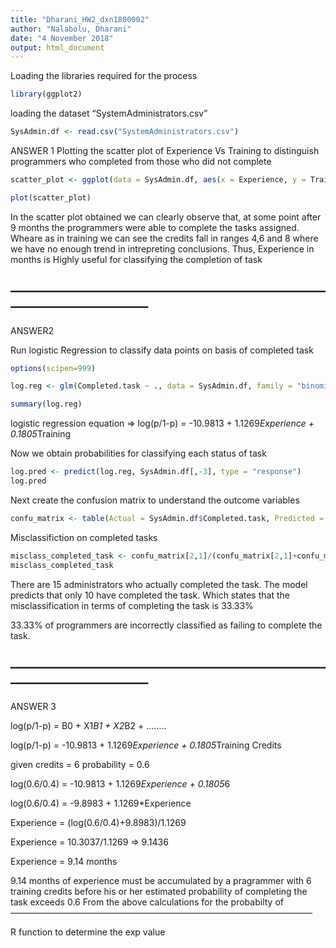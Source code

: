 ```yaml
---
title: "Dharani_HW2_dxn1800002"
author: "Nalabolu, Dharani"
date: "4 November 2018"
output: html_document
---
```


Loading the libraries required for the process
```r
library(ggplot2)
```

loading the dataset "SystemAdministrators.csv"
```r
SysAdmin.df <- read.csv("SystemAdministrators.csv")
```

ANSWER 1
Plotting the scatter plot of Experience Vs Training to distinguish programmers who completed from those who did not complete
```r
scatter_plot <- ggplot(data = SysAdmin.df, aes(x = Experience, y = Training, colour = Completed.task)) + geom_point() + labs(title = "completion status of task", x = "Experience in months", y = "Training Credits")
```

```r
plot(scatter_plot)
```

In the scatter plot obtained we can clearly observe that, at some point after 9 months the programmers were able to complete the tasks assigned. Wheare as in training we can see the credits fall in ranges 4,6 and 8 where we have no enough trend in intrepreting conclusions. 
Thus, Experience in months is Highly useful for classifying the completion of task

--------------------------------------------------------------------------------------------------------
--------------------------------------------------------------------------------------------------------
ANSWER2

Run logistic Regression to classify data points on basis of completed task
```r
options(scipen=999)

log.reg <- glm(Completed.task ~ ., data = SysAdmin.df, family = "binomial")

summary(log.reg)
```

logistic regression equation => log(p/1-p) = -10.9813 + 1.1269*Experience + 0.1805*Training

Now we obtain probabilities for classifying each status of task 
```r
log.pred <- predict(log.reg, SysAdmin.df[,-3], type = "response")
log.pred
```

Next create the confusion matrix to understand the outcome variables
```r
confu_matrix <- table(Actual = SysAdmin.df$Completed.task, Predicted = ifelse(log.pred>0.5, "YES","NO"))
```

Misclassifiction on completed tasks
```r
misclass_completed_task <- confu_matrix[2,1]/(confu_matrix[2,1]+confu_matrix[2,2])
misclass_completed_task
```
There are 15 administrators who actually completed the task. The model predicts that only 10 have completed the task. Which states that the misclassification in terms of completing the task is 33.33%
 
33.33% of programmers are incorrectly classified as failing to complete the task.


--------------------------------------------------------------------------------------------------------
--------------------------------------------------------------------------------------------------------
ANSWER 3

log(p/1-p) = B0 + X1*B1 + X2*B2 + ........

log(p/1-p) = -10.9813 + 1.1269*Experience + 0.1805*Training Credits
 
given credits = 6
probability = 0.6

log(0.6/0.4) = -10.9813 + 1.1269*Experience + 0.1805*6

log(0.6/0.4) = -9.8983 + 1.1269*Experience

Experience = (log(0.6/0.4)+9.8983)/1.1269

Experience = 10.3037/1.1269 => 9.1436

Experience = 9.14 months

9.14 months of experience must be accumulated by a pragrammer with 6 training credits before his or her estimated probability of completing the task exceeds 0.6
From the above calculations for the probabilty of                   
--------------------------------------------------------------------------------------------------------


R function to determine the exp value